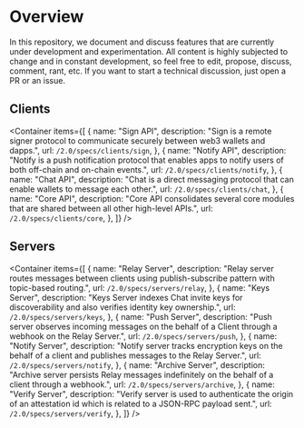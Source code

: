 
# Overview

In this repository, we document and discuss features that are currently under development and experimentation. All content is highly subjected to change and in constant development, so feel free to edit, propose, discuss, comment, rant, etc. If you want to start a technical discussion, just open a PR or an issue.

## Clients

<Container
  items={[
    {
      name: "Sign API",
      description:
        "Sign is a remote signer protocol to communicate securely between web3 wallets and dapps.",
      url: `/2.0/specs/clients/sign`,
    },
    {
      name: "Notify API",
      description:
        "Notify is a push notification protocol that enables apps to notify users of both off-chain and on-chain events.",
      url: `/2.0/specs/clients/notify`,
    },
    {
      name: "Chat API",
      description:
        "Chat is a direct messaging protocol that can enable wallets to message each other.",
      url: `/2.0/specs/clients/chat`,
    },
    {
      name: "Core API",
      description:
        "Core API consolidates several core modules that are shared between all other high-level APIs.",
      url: `/2.0/specs/clients/core`,
    },
  ]}
/>

## Servers

<Container
  items={[
    {
      name: "Relay Server",
      description:
        "Relay server routes messages between clients using publish-subscribe pattern with topic-based routing.",
      url: `/2.0/specs/servers/relay`,
    },
    {
      name: "Keys Server",
      description:
        "Keys Server indexes Chat invite keys for discoverability and also verifies identity key ownership.",
      url: `/2.0/specs/servers/keys`,
    },
    {
      name: "Push Server",
      description:
        "Push server observes incoming messages on the behalf of a Client through a webhook on the Relay Server.",
      url: `/2.0/specs/servers/push`,
    },
    {
      name: "Notify Server",
      description:
        "Notify server tracks encryption keys on the behalf of a client and publishes messages to the Relay Server.",
      url: `/2.0/specs/servers/notify`,
    },
    {
      name: "Archive Server",
      description:
        "Archive server persists Relay messages indefinitely on the behalf of a client through a webhook.",
      url: `/2.0/specs/servers/archive`,
    },
    {
      name: "Verify Server",
      description:
        "Verify server is used to authenticate the origin of an attestation id which is related to a JSON-RPC payload sent.",
      url: `/2.0/specs/servers/verify`,
    },
  ]}
/>

